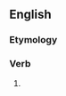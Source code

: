 ==English==

===Etymology===
{{suffix|en|fill|eth}}

===Verb===
{{head|en|verb form}}

# {{en-archaic third-person singular of|fill}}